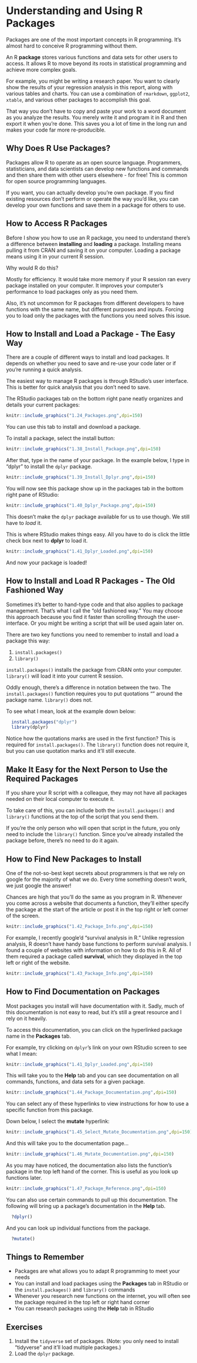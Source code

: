 # Understanding and Using R Packages {#packages}

Packages are one of the most important concepts in R programming. It's almost hard to conceive R programming without them.

An R **package** stores various functions and data sets for other users to access. It allows R to move beyond its roots in statistical programming and achieve more complex goals.

For example, you might be writing a research paper. You want to clearly show the results of your regression analysis in this report, along with various tables and charts. You can use a combination of `rmarkdown`, `ggplot2`, `xtable`, and various other packages to accomplish this goal.

That way you don't have to copy and paste your work to a word document as you analyze the results. You merely write it and program it in R and then export it when you're done. This saves you a lot of time in the long run and makes your code far more re-producible.

## Why Does R Use Packages?

Packages allow R to operate as an open source language. Programmers, statisticians, and data scientists can develop new functions and commands and then share them with other users elsewhere - for free! This is common for open source programming languages.

If you want, you can actually develop you're own package. If you find existing resources don't perform or operate the way you'd like, you can develop your own functions and save them in a package for others to use.

## How to Access R Packages

Before I show you how to use an R package, you need to understand there's a difference between **installing** and **loading** a package. Installing means pulling it from CRAN and saving it on your computer. Loading a package means using it in your current R session.

Why would R do this?

Mostly for efficiency. It would take more memory if your R session ran every package installed on your computer. It improves your computer's performance to load packages only as you need them.

Also, it's not uncommon for R packages from different developers to have functions with the same name, but different purposes and inputs. Forcing you to load only the packages with the functions you need solves this issue.

## How to Install and Load a Package - The Easy Way

There are a couple of different ways to install and load packages. It depends on whether you need to save and re-use your code later or if you're running a quick analysis.

The easiest way to manage R packages is through RStudio's user interface. This is better for quick analysis that you don't need to save.

The RStudio packages tab on the bottom right pane neatly organizes and details your current packages:

```r
knitr::include_graphics("1.24_Packages.png",dpi=150)
```

You can use this tab to install and download a package.

To install a package, select the install button:

```r
knitr::include_graphics("1.38_Install_Package.png",dpi=150)
```

After that, type in the name of your package. In the example below, I type in "dplyr" to install the `dplyr` package.

```r
knitr::include_graphics("1.39_Install_Dplyr.png",dpi=150)
```

You will now see this package show up in the packages tab in the bottom right pane of RStudio:

```r
knitr::include_graphics("1.40_Dplyr_Package.png",dpi=150)
```

This doesn't make the `dplyr` package available for us to use though. We still have to *load* it.

This is where RStudio makes things easy. All you have to do is click the little check box next to **dplyr** to load it.

```r
knitr::include_graphics("1.41_Dplyr_Loaded.png",dpi=150)
```

And now your package is loaded!

## How to Install and Load R Packages - The Old Fashioned Way

Sometimes it's better to hand-type code and that also applies to package management. That's what I call the "old fashioned way." You may choose this approach because you find it faster than scrolling through the user-interface. Or you might be writing a script that will be used again later on.

There are two key functions you need to remember to install and load a package this way:

1. `install.packages()`
2. `library()`

`install.packages()` installs the package from CRAN onto your computer. `library()` will load it into your current R session.

Oddly enough, there's a difference in notation between the two. The `install.packages()` function requires you to put quotations "" around the package name. `library()` does not.

To see what I mean, look at the example down below:

```r
  install.packages("dplyr")
  library(dplyr)
```

Notice how the quotations marks are used in the first function? This is required for `install.packages()`. The `library()` function does not require it, but you can use quotation marks and it'll still execute.

## Make It Easy for the Next Person to Use the Required Packages

If you share your R script with a colleague, they may not have all packages needed on their local computer to execute it. 

To take care of this, you can include both the `install.packages()` and `library()` functions at the top of the script that you send them.

If you're the only person who will open that script in the future, you only need to include the `library()` function. Since you've already installed the package before, there's no need to do it again.

## How to Find New Packages to Install

One of the not-so-best kept secrets about programmers is that we rely on google for the majority of what we do. Every time something doesn't work, we just google the answer!

Chances are high that you'll do the same as you program in R. Whenever you come across a website that documents a function, they'll either specify the package at the start of the article or post it in the top right or left corner of the screen.

```r
knitr::include_graphics("1.42_Package_Info.png",dpi=150)
```

For example, I recently google'd "survival analysis in R." Unlike regression analysis, R doesn't have handy base functions to perform survival analysis. I found a couple of websites with information on how to do this in R. All of them required a package called **survival**, which they displayed in the top left or right of the website.

```r
knitr::include_graphics("1.43_Package_Info.png",dpi=150)
```

## How to Find Documentation on Packages

Most packages you install will have documentation with it. Sadly, much of this documentation is not easy to read, but it's still a great resource and I rely on it heavily.

To access this documentation, you can click on the hyperlinked package name in the **Packages** tab. 

For example, try clicking on `dplyr`'s link on your own RStudio screen to see what I mean:

```r
knitr::include_graphics("1.41_Dplyr_Loaded.png",dpi=150)
```

This will take you to the **Help** tab and you can see documentation on all commands, functions, and data sets for a given package.

```r
knitr::include_graphics("1.44_Package_Documentation.png",dpi=150)
```

You can select any of these hyperlinks to view instructions for how to use a specific function from this package.

Down below, I select the **mutate** hyperlink:

```r
knitr::include_graphics("1.45_Select_Mutate_Documentation.png",dpi=150)
```

And this will take you to the documentation page...

```r
knitr::include_graphics("1.46_Mutate_Documentation.png",dpi=150)
```

As you may have noticed, the documentation also lists the function's package in the top left hand of the corner. This is useful as you look up functions later.

```r
knitr::include_graphics("1.47_Package_Reference.png",dpi=150)
```

You can also use certain commands to pull up this documentation. The following will bring up a package's documentation in the **Help** tab.

```r
  ?dplyr()
```

And you can look up individual functions from the package.

```r
  ?mutate()
```

## Things to Remember

* Packages are what allows you to adapt R programming to meet your needs
* You can install and load packages using the **Packages** tab in RStudio or the `install.packages()` and `library()` commands
* Whenever you research new functions on the internet, you will often see the package required in the top left or right hand corner
* You can research packages using the **Help** tab in RStudio

## Exercises

1. Install the `tidyverse` set of packages. (Note: you only need to install "tidyverse" and it'll load multiple packages.)
2. Load the `dplyr` package.
